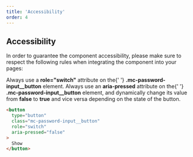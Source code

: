 ```yaml
---
title: 'Accessibility'
order: 4
---
```


## Accessibility

In order to guarantee the component accessibility, please make sure to respect the following rules when integrating the component into your pages:

<HintItem>
  Always use a <strong>role="switch"</strong> attribute on the{' '}
  <strong>.mc-password-input__button</strong> element.
</HintItem>

<HintItem>
  Always use an <strong>aria-pressed</strong> attribute on the{' '}
  <strong>.mc-password-input__button</strong> element, and dynamically change
  its value from <strong>false</strong> to <strong>true</strong> and vice versa
  depending on the state of the button.
</HintItem>

```html
<button
  type="button"
  class="mc-password-input__button"
  role="switch"
  aria-pressed="false"
>
  Show
</button>
```

